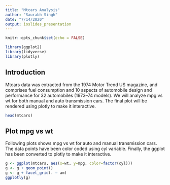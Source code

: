 ```yaml
---
title: "Mtcars Analysis"
author: "Saurabh Singh"
date: "7/14/2020"
output: ioslides_presentation
---
```


```r
knitr::opts_chunk$set(echo = FALSE)
```

```r
library(ggplot2)
library(tidyverse)
library(plotly)
```

## Introduction
Mtcars data was extracted from the 1974 Motor Trend US magazine, and comprises fuel consumption and 10 aspects of automobile design and performance for 32 automobiles (1973–74 models). We will analyze mpg vs wt for both manual and auto transmission cars. The final plot will be rendered using plotly to make it interactive.

```r
head(mtcars)
```
## Plot mpg vs wt 
Following plots shows mpg vs wt for auto and manual transmission cars.
The data points have been color coded using cyl variable.
Finally, the ggplot has been converted to plotly to make it interactive.
```r
g <- ggplot(mtcars, aes(x=wt, y=mpg, color=factor(cyl)))
g <- g + geom_point()
g <- g + facet_grid(. ~ am)
ggplotly(g)
```